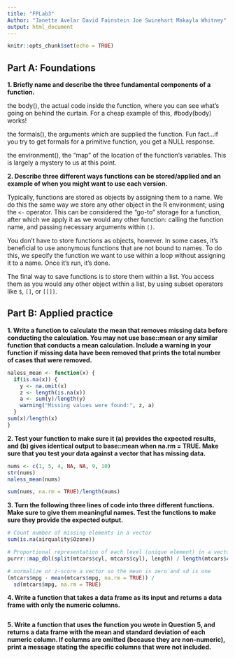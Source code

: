 ```yaml
---
title: "FPLab3"
Author: "Janette Avelar David Fainstein Joe Swinehart Makayla Whitney"
output: html_document
---
```


```r
knitr::opts_chunk$set(echo = TRUE)
```

## Part A: Foundations
**1. Briefly name and describe the three fundamental components of a function.**

the body(), the actual code inside the function, where you can see what's going on behind the curtain. For a cheap example of this, #body(body) works!

the formals(), the arguments which are supplied the function. Fun fact...if you try to get formals for a primitive function, you get a NULL response.

the environment(), the “map” of the location of the function’s variables. This is largely a mystery to us at this point.

**2. Describe three different ways functions can be stored/applied and an example of when you might want to use each version.**

Typically, functions are stored as objects by assigning them to a name. We do this the same way we store any other object in the R environment; using the `<-` operator. This can be considered the "go-to" storage for a function, after which we apply it as we would any other function: calling the function name, and passing necessary arguments within `()`.

You don't have to store functions as objects, however. In some cases, it's beneficial to use anonymous functions that are not bound to names. To do this, we specify the function we want to use within a loop without assigning it to a name. Once it's run, it's done.

The final way to save functions is to store them within a list. You access them as you would any other object within a list, by using subset operators like `$`, `[]`, or `[[]]`.


## Part B: Applied practice

**1. Write a function to calculate the mean that removes missing data before conducting the calculation. You may not use base::mean or any similar function that conducts a mean calculation. Include a warning in your function if missing data have been removed that prints the total number of cases that were removed.**

```r
naless_mean <- function(x) {
  if(is.na(x)) {
    y <- na.omit(x)
    z <- length(is.na(x))
    a <- sum(y)/length(y)
    warning("Missing values were found:", z, a)
  }
sum(x)/length(x)
}
```


**2. Test your function to make sure it (a) provides the expected results, and (b) gives identical output to base::mean when na.rm = TRUE. Make sure that you test your data against a vector that has missing data.**

```r
nums <- c(1, 5, 4, NA, NA, 9, 10)
str(nums)
naless_mean(nums)

sum(nums, na.rm = TRUE)/length(nums)
```


**3. Turn the following three lines of code into three different functions. Make sure to give them meaningful names. Test the functions to make sure they provide the expected output.**

```r
# Count number of missing elements in a vector
sum(is.na(airquality$Ozone))

# Proportional representation of each level (unique element) in a vector
purrr::map_dbl(split(mtcars$cyl, mtcars$cyl), length) / length(mtcars$cyl)

# normalize or z-score a vector so the mean is zero and sd is one
(mtcars$mpg - mean(mtcars$mpg, na.rm = TRUE)) / 
  sd(mtcars$mpg, na.rm = TRUE) 
```

**4. Write a function that takes a data frame as its input and returns a data frame with only the numeric columns.**

```r

```

**5. Write a function that uses the function you wrote in Question 5, and returns a data frame with the mean and standard deviation of each numeric column. If columns are omitted (because they are non-numeric), print a message stating the specific columns that were not included.**

```r

```


